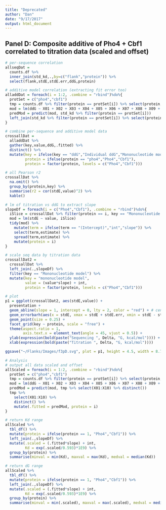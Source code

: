 ```yaml
---
title: "Deprecated"
author: "Dan"
date: "9/17/2017"
output: html_document
---
```


## Panel D: Composite additive of Pho4 + Cbf1 correlated to titration data (scaled and offset)
```r
# per-sequence correlation
allseqDat = 
  counts.df %>% 
  inner_join(std_kd,.,by=c("flank","protein")) %>%
  select(flank,stdE,stdE.err,ddG,protein)

# additive model correlation (extracting fit error too)
alladdDat = foreach(i = 1:2, .combine = "rbind")%do%{
  protSet = c("pho4","cbf1")
  tmp = counts.df %>% filter(protein == protSet[i]) %>% select(protein, flank, X01:X10,ddG)
  mod = lm(ddG ~ X01 + X02 + X03 + X04 + X05 + X06 + X07 + X08 + X09 + X10 , data = tmp)
  predMod = predict(mod, std_kd %>% filter(protein == protSet[i]))
  left_join(std_kd %>% filter(protein == protSet[i]) %>% select(protein,stdE,stdE.err,flank) %>% mutate(.fitted = predMod), tmp %>% select(protein,flank,ddG))
}

# combine per-sequence and additive model data
crossallDat = 
  alladdDat %>% 
  gather(key,value,ddG,.fitted) %>%
  distinct() %>%
  mutate(key = ifelse(key == "ddG","Individual ddG","Mononucleotide model"), 
         protein = ifelse(protein == "pho4","Pho4","Cbf1"),
         protein = factor(protein, levels = c("Pho4","Cbf1")))

# all Pearson r2
crossallDat %>%
  na.omit() %>%
  group_by(protein,key) %>%
  summarise(r2 = cor(stdE,value)^2) %>%
  kable()

# lm of titration vs ddG to extract slope
slopeDf = foreach(i = c("Pho4","Cbf1"), .combine = "rbind")%do%{
  iSlice = crossallDat %>% filter(protein == i, key == "Mononucleotide model") %>% distinct()
  mod = lm(stdE ~ value, iSlice)
  tidy(mod) %>% 
    mutate(term = ifelse(term == "(Intercept)","int","slope")) %>%
    select(term,estimate) %>%
    spread(term,estimate) %>%
    mutate(protein = i)
}

# scale seq data by titration data
crossallDat2 = 
  crossallDat %>%
  left_join(.,slopeDf) %>%
  filter(key == "Mononucleotide model") %>%
  mutate(key = "mononucleotide model",
         value = (value*slope) + int, 
         protein = factor(protein, levels = c("Pho4","Cbf1")))

# plot
p1 = ggplot(crossallDat2, aes(stdE,value)) +
  presentation +
  geom_abline(slope = 1, intercept = 0, lty = 2, color = "red") + # centered on middle of x-scale
  geom_errorbarh(aes(x = stdE, xmax = stdE + stdE.err, xmin = stdE - stdE.err),size = 0.25) +
  geom_point(size = 0.25) +
  facet_grid(key ~ protein, scale = "free") +
  theme(aspect.ratio = 1,
        axis.text.x = element_text(angle = 45, vjust = 0.5)) +
  ylab(expression(bold(paste("Sequencing ", Delta, "G, kcal/mol")))) +
  xlab(expression(bold(paste("Titration ", Delta, "G, kcal/mol")))) 

ggsave("~/Flanks/Images/f3pD.svg", plot = p1, height = 4.5, width = 8.7, units = "cm")

# Analysis
# output all data scaled and offset
allScaled = foreach(i = 1:2, .combine = "rbind")%do%{
  protSet = c("pho4","cbf1")
  tmp = counts.df %>% filter(protein == protSet[i]) %>% select(protein, flank, X01:X10,ddG)
  mod = lm(ddG ~ X01 + X02 + X03 + X04 + X05 + X06 + X07 + X08 + X09 + X10 , data = tmp)
  predMod = predict(mod, tmp %>% select(X01:X10) %>% distinct())
  tmp %>%
    select(X01:X10) %>%
    distinct() %>%
    mutate(.fitted = predMod, protein = i)
}

# return Kd range
allScaled %>%
  tbl_df() %>%
  mutate(protein = ifelse(protein == 1, "Pho4","Cbf1")) %>%
  left_join(.,slopeDf) %>%
  mutate(.scaled = (.fitted*slope) + int,
         Kd = exp(.scaled/0.593)*1E9) %>%
  group_by(protein) %>%
  summarise(minval = min(Kd), maxval = max(Kd), medval = median(Kd))

# return dG range
allScaled %>%
  tbl_df() %>%
  mutate(protein = ifelse(protein == 1, "Pho4","Cbf1")) %>%
  left_join(.,slopeDf) %>%
  mutate(.scaled = (.fitted*slope) + int,
         Kd = exp(.scaled/0.593)*1E9) %>%
  group_by(protein) %>%
  summarise(minval = min(.scaled), maxval = max(.scaled), medval = median(.scaled))
```

